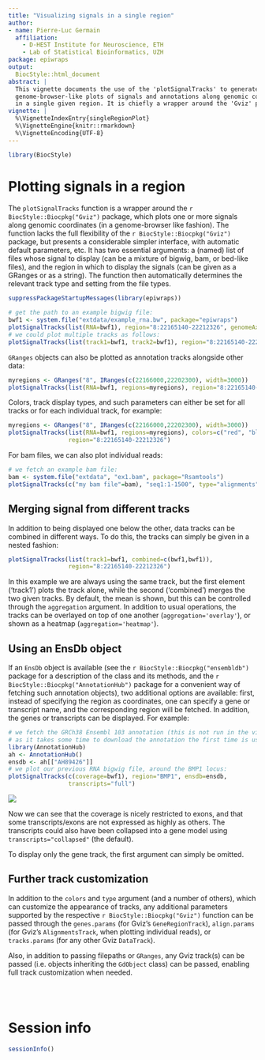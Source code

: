 ```yaml
---
title: "Visualizing signals in a single region"
author: 
- name: Pierre-Luc Germain
  affiliation:
    - D-HEST Institute for Neuroscience, ETH
    - Lab of Statistical Bioinformatics, UZH
package: epiwraps
output:
  BiocStyle::html_document
abstract: |
  This vignette documents the use of the 'plotSignalTracks' to generate 
  genome-browser-like plots of signals and annotations along genomic coordinates
  in a single given region. It is chiefly a wrapper around the 'Gviz' package.
vignette: |
  %\VignetteIndexEntry{singleRegionPlot}
  %\VignetteEngine{knitr::rmarkdown}
  %\VignetteEncoding{UTF-8}
---
```


```r
library(BiocStyle)
```

# Plotting signals in a region

The `plotSignalTracks` function is a wrapper around the 
`r BiocStyle::Biocpkg("Gviz")` package, which plots one or more signals along 
genomic coordinates (in a genome-browser like fashion). 
The function lacks the full flexibility of the `r BiocStyle::Biocpkg("Gviz")` 
package, but presents a considerable simpler interface, with automatic default 
parameters, etc. It has two essential arguments: a (named) list of files whose 
signal to display (can be a mixture of bigwig, bam, or bed-like files), and the 
region in which to display the signals (can be given as a GRanges or as a 
string). The function then automatically determines the relevant track type and 
setting from the file types.

```r
suppressPackageStartupMessages(library(epiwraps))

# get the path to an example bigwig file:
bwf1 <- system.file("extdata/example_rna.bw", package="epiwraps")
plotSignalTracks(list(RNA=bwf1), region="8:22165140-22212326", genomeAxis=TRUE)
# we could plot multiple tracks as follows:
plotSignalTracks(list(track1=bwf1, track2=bwf1), region="8:22165140-22212326")
```

`GRanges` objects can also be plotted as annotation tracks alongside other data:

```r
myregions <- GRanges("8", IRanges(c(22166000,22202300), width=3000))
plotSignalTracks(list(RNA=bwf1, regions=myregions), region="8:22165140-22212326")
```

Colors, track display types, and such parameters can either be set for all tracks
or for each individual track, for example:

```r
myregions <- GRanges("8", IRanges(c(22166000,22202300), width=3000))
plotSignalTracks(list(RNA=bwf1, regions=myregions), colors=c("red", "black"),
                 region="8:22165140-22212326")
```


For bam files, we can also plot individual reads:

```r
# we fetch an example bam file:
bam <- system.file("extdata", "ex1.bam", package="Rsamtools")
plotSignalTracks(c("my bam file"=bam), "seq1:1-1500", type="alignments")
```

## Merging signal from different tracks

In addition to being displayed one below the other, data tracks can be combined
in different ways. To do this, the tracks can simply be given in a nested 
fashion:

```r
plotSignalTracks(list(track1=bwf1, combined=c(bwf1,bwf1)),
                 region="8:22165140-22212326")
```

In this example we are always using the same track, but the first element 
('track1') plots the track alone, while the second ('combined') merges the two 
given tracks. By default, the mean is shown, but this can be controlled through 
the `aggregation` argument. In addition to usual operations, the tracks can be 
overlayed on top of one another (`aggregation='overlay'`), or shown as a 
heatmap (`aggregation='heatmap'`).

## Using an EnsDb object

If an `EnsDb` object is available (see the `r BiocStyle::Biocpkg("ensembldb")` 
package for a description of the class and its methods, and the 
`r BiocStyle::Biocpkg("AnnotationHub")` package for a convenient way of 
fetching such annotation objects), two additional options are available: first,
instead of specifying the region as coordinates, one can specify a gene or 
transcript name, and the corresponding region will be fetched. In addition, the
genes or transcripts can be displayed. For example:

```r
# we fetch the GRCh38 Ensembl 103 annotation (this is not run in the vignette,
# as it takes some time to download the annotation the first time is used):
library(AnnotationHub)
ah <- AnnotationHub()
ensdb <- ah[["AH89426"]]
# we plot our previous RNA bigwig file, around the BMP1 locus:
plotSignalTracks(c(coverage=bwf1), region="BMP1", ensdb=ensdb, 
                 transcripts="full")
```

<img src="TracksWithTranscripts.png" />

Now we can see that the coverage is nicely restricted to exons, and that some 
transcripts/exons are not expressed as highly as others. The transcripts could 
also have been collapsed into a gene model using `transcripts="collapsed"` (the
default).

To display only the gene track, the first argument can simply be omitted.

## Further track customization

In addition to the `colors` and `type` argument (and a number of others), which 
can customize the appearance of tracks, any additional parameters supported by 
the respective `r BiocStyle::Biocpkg("Gviz")` function can be passed through the
`genes.params` (for Gviz's `GeneRegionTrack`), `align.params` (for Gviz's 
`AlignmentsTrack`, when plotting individual reads), or `tracks.params` (for any 
other Gviz `DataTrack`).

Also, in addition to passing filepaths or `GRanges`, any Gviz track(s) can be 
passed (i.e. objects inheriting the `GdObject` class) can be passed, enabling 
full track customization when needed.


<br/><br/>

# Session info

```r
sessionInfo()
```

